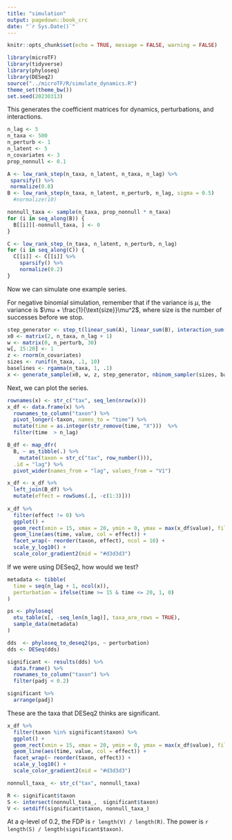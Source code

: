 ```yaml
---
title: "simulation"
output: pagedown::book_crc
date: "`r Sys.Date()`"
---
```


```r
knitr::opts_chunk$set(echo = TRUE, message = FALSE, warning = FALSE)
```

```r
library(microTF)
library(tidyverse)
library(phyloseq)
library(DESeq2)
source("../microTF/R/simulate_dynamics.R")
theme_set(theme_bw())
set.seed(20230313)
```

This generates the coefficient matrices for dynamics, perturbations, and
interactions.

```r
n_lag <- 5
n_taxa <- 500
n_perturb <- 1
n_latent <- 5
n_covariates <- 3
prop_nonnull <- 0.1

A <- low_rank_step(n_taxa, n_latent, n_taxa, n_lag) %>%
 sparsify() %>%
 normalize(0.8)
B <- low_rank_step(n_taxa, n_latent, n_perturb, n_lag, sigma = 0.5)
  #normalize(10)

nonnull_taxa <- sample(n_taxa, prop_nonnull * n_taxa)
for (i in seq_along(B)) {
  B[[i]][-nonnull_taxa, ] <- 0
}

C <- low_rank_step_(n_taxa, n_latent, n_perturb, n_lag)
for (i in seq_along(C)) {
  C[[i]] <- C[[i]] %>%
    sparsify() %>%
    normalize(0.2)
}
```

Now we can simulate one example series.

For negative binomial simulation, remember that if the variance is $\mu$, the
variance is $\mu + \frac{1}{\text{size}}\mu^2$, where $\text{size}$ is the
number of successes before we stop.

```r
step_generator <- step_t(linear_sum(A), linear_sum(B), interaction_sum(C))
x0 <- matrix(2, n_taxa, n_lag + 1)
w <- matrix(0, n_perturb, 30)
w[, 15:20] <- 1
z <- rnorm(n_covariates)
sizes <- runif(n_taxa, .1, 10)
baselines <- rgamma(n_taxa, 1, .1)
x <- generate_sample(x0, w, z, step_generator, nbinom_sampler(sizes, baselines))
```

Next, we can plot the series.

```r
rownames(x) <- str_c("tax", seq_len(nrow(x)))
x_df <- data.frame(x) %>%
  rownames_to_column("taxon") %>%
  pivot_longer(-taxon, names_to = "time") %>%
  mutate(time = as.integer(str_remove(time, "X")))  %>%
  filter(time  > n_lag)

B_df <- map_dfr(
  B, ~ as_tibble(.) %>% 
    mutate(taxon = str_c("tax", row_number())),
  .id = "lag") %>%
  pivot_wider(names_from = "lag", values_from = "V1")

x_df <- x_df %>%
  left_join(B_df) %>%
  mutate(effect = rowSums(.[, -c(1:3)]))
  
x_df %>%
  filter(effect != 0) %>%
  ggplot() +
  geom_rect(xmin = 15, xmax = 20, ymin = 0, ymax = max(x_df$value), fill = "#d3d3d3") +
  geom_line(aes(time, value, col = effect)) +
  facet_wrap(~ reorder(taxon, effect), ncol = 10) +
  scale_y_log10() +
  scale_color_gradient2(mid = "#d3d3d3")
```

If we were using DESeq2, how would we test?

```r
metadata <- tibble(
  time = seq(n_lag + 1, ncol(x)),
  perturbation = ifelse(time >= 15 & time <= 20, 1, 0)
)

ps <- phyloseq(
  otu_table(x[, -seq_len(n_lag)], taxa_are_rows = TRUE),
  sample_data(metadata)
)

dds  <- phyloseq_to_deseq2(ps, ~ perturbation)
dds <- DESeq(dds)
```

```r
significant <- results(dds) %>%
  data.frame() %>%
  rownames_to_column("taxon") %>%
  filter(padj < 0.2)

significant %>%
  arrange(padj)
```

These are the taxa that DESeq2 thinks are significant.

```r
x_df %>%
  filter(taxon %in% significant$taxon) %>%
  ggplot() +
  geom_rect(xmin = 15, xmax = 20, ymin = 0, ymax = max(x_df$value), fill = "#d3d3d3") +
  geom_line(aes(time, value, col = effect)) +
  facet_wrap(~ reorder(taxon, effect)) +
  scale_y_log10() +
  scale_color_gradient2(mid = "#d3d3d3")
```

```r
nonnull_taxa_ <- str_c("tax", nonnull_taxa)

R <- significant$taxon
S <- intersect(nonnull_taxa_,  significant$taxon)
V <- setdiff(significant$taxon, nonnull_taxa_)
```

At a $q$-level of 0.2, the FDP is `r length(V) / length(R)`. The power is `r
length(S) / length(significant$taxon)`.